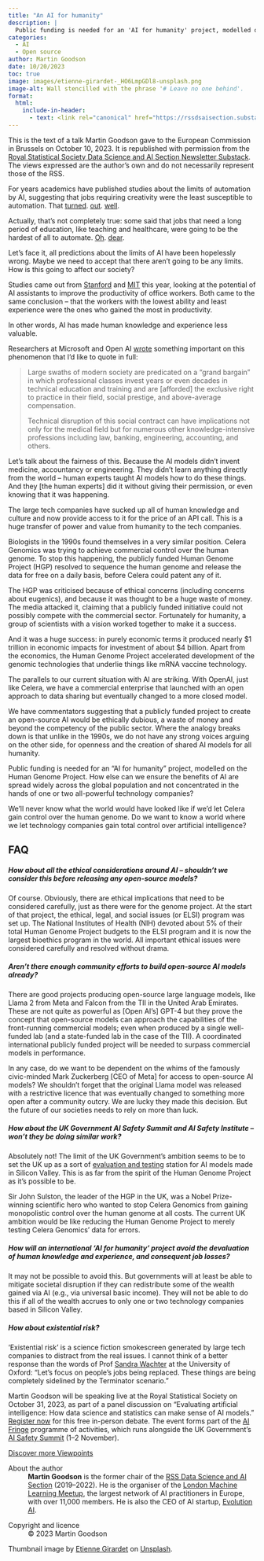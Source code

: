 ```yaml
---
title: "An AI for humanity"
description: |
  Public funding is needed for an 'AI for humanity' project, modelled on the Human Genome Project, argues Martin Goodson. How else can we ensure the benefits of AI are spread widely and not concentrated in the hands of technology companies?
categories:
  - AI
  - Open source
author: Martin Goodson
date: 10/20/2023
toc: true
image: images/etienne-girardet-_HO6LmpGDl8-unsplash.png
image-alt: Wall stencilled with the phrase '# Leave no one behind'.
format:
  html:
    include-in-header: 
      - text: <link rel="canonical" href="https://rssdsaisection.substack.com/p/an-ai-for-humanity" />
---
```


::: {.callout-note appearance="simple" style="margin-top: 0;"}
This is the text of a talk Martin Goodson gave to the European Commission in Brussels on October 10, 2023. It is republished with permission from the [Royal Statistical Society Data Science and AI Section Newsletter Substack](https://rssdsaisection.substack.com/p/an-ai-for-humanity). The views expressed are the author's own and do not necessarily represent those of the RSS.
:::

For years academics have published studies about the limits of automation by AI, suggesting that jobs requiring creativity were the least susceptible to automation. That [turned](https://www.businessinsider.com/lost-job-chatgpt-made-me-obsolete-copywriter-2023-7?r=US&IR=T). [out](https://www.washingtonpost.com/technology/2023/06/02/ai-taking-jobs/). [well](https://www.theguardian.com/film/2023/aug/21/ai-jobs-hollywood-writers-actors-strike).

Actually, that's not completely true: some said that jobs that need a long period of education, like teaching and healthcare, were going to be the hardest of all to automate. [Oh](https://www.khanacademy.org/khan-labs). [dear](https://www.microsoft.com/en-us/research/uploads/prod/2023/03/GPT-4_medical_benchmarks.pdf).

Let's face it, all predictions about the limits of AI have been hopelessly wrong. Maybe we need to accept that there aren’t going to be any limits. How is this going to affect our society?

Studies came out from [Stanford](https://www.nber.org/papers/w31161) and [MIT](https://www.science.org/doi/10.1126/science.adh2586) this year, looking at the potential of AI assistants to improve the productivity of office workers. Both came to the same conclusion -- that the workers with the lowest ability and least experience were the ones who gained the most in productivity.

In other words, AI has made human knowledge and experience less valuable.

Researchers at Microsoft and Open AI [wrote](https://arxiv.org/abs/2303.13375) something important on this phenomenon that I’d like to quote in full:

> Large swaths of modern society are predicated on a “grand bargain” in which professional classes invest years or even decades in technical education and training and are [afforded] the exclusive right to practice in their field, social prestige, and above-average compensation.
>
> Technical disruption of this social contract can have implications not only for the medical field but for numerous other knowledge-intensive professions including law, banking, engineering, accounting, and others.

Let’s talk about the fairness of this. Because the AI models didn’t invent medicine, accountancy or engineering. They didn’t learn anything directly from the world -- human experts taught AI models how to do these things. And they [the human experts] did it without giving their permission, or even knowing that it was happening.

The large tech companies have sucked up all of human knowledge and culture and now provide access to it for the price of an API call. This is a huge transfer of power and value from humanity to the tech companies.

Biologists in the 1990s found themselves in a very similar position. Celera Genomics was trying to achieve commercial control over the human genome. To stop this happening, the publicly funded Human Genome Project (HGP) resolved to sequence the human genome and release the data for free on a daily basis, before Celera could patent any of it.

The HGP was criticised because of ethical concerns (including concerns about eugenics), and because it was thought to be a huge waste of money. The media attacked it, claiming that a publicly funded initiative could not possibly compete with the commercial sector. Fortunately for humanity, a group of scientists with a vision worked together to make it a success.

And it was a huge success: in purely economic terms it produced nearly $1 trillion in economic impacts for investment of about $4 billion. Apart from the economics, the Human Genome Project accelerated development of the genomic technologies that underlie things like mRNA vaccine technology.

The parallels to our current situation with AI are striking. With OpenAI, just like Celera, we have a commercial enterprise that launched with an open approach to data sharing but eventually changed to a more closed model.

We have commentators suggesting that a publicly funded project to create an open-source AI would be ethically dubious, a waste of money and beyond the competency of the public sector. Where the analogy breaks down is that unlike in the 1990s, we do not have any strong voices arguing on the other side, for openness and the creation of shared AI models for all humanity.

Public funding is needed for an “AI for humanity” project, modelled on the Human Genome Project. How else can we ensure the benefits of AI are spread widely across the global population and not concentrated in the hands of one or two all-powerful technology companies?

We’ll never know what the world would have looked like if we’d let Celera gain control over the human genome. Do we want to know a world where we let technology companies gain total control over artificial intelligence?

## FAQ
##### How about all the ethical considerations around AI -- shouldn’t we consider this before releasing any open-source models?
Of course. Obviously, there are ethical implications that need to be considered carefully, just as there were for the genome project. At the start of that project, the ethical, legal, and social issues (or ELSI) program was set up. The National Institutes of Health (NIH) devoted about 5% of their total Human Genome Project budgets to the ELSI program and it is now the largest bioethics program in the world. All important ethical issues were considered carefully and resolved without drama.

##### Aren’t there enough community efforts to build open-source AI models already?
There are good projects producing open-source large language models, like Llama 2 from Meta and Falcon from the TII in the United Arab Emirates. These are not quite as powerful as [Open AI's] GPT-4 but they prove the concept that open-source models can approach the capabilities of the front-running commercial models; even when produced by a single well-funded lab (and a state-funded lab in the case of the TII). A coordinated international publicly funded project will be needed to surpass commercial models in performance.

In any case, do we want to be dependent on the whims of the famously civic-minded Mark Zuckerberg [CEO of Meta] for access to open-source AI models? We shouldn’t forget that the original Llama model was released with a restrictive licence that was eventually changed to something more open after a community outcry. We are lucky they made this decision. But the future of our societies needs to rely on more than luck.

##### How about the UK Government AI Safety Summit and AI Safety Institute -- won’t they be doing similar work?
Absolutely not! The limit of the UK Government’s ambition seems to be to set the UK up as a sort of [evaluation and testing](https://www.politico.eu/article/uk-pitch-ai-safety-institute-rishi-sunak/) station for AI models made in Silicon Valley. This is as far from the spirit of the Human Genome Project as it’s possible to be.

Sir John Sulston, the leader of the HGP in the UK, was a Nobel Prize-winning scientific hero who wanted to stop Celera Genomics from gaining monopolistic control over the human genome at all costs. The current UK ambition would be like reducing the Human Genome Project to merely testing Celera Genomics’ data for errors.

##### How will an international ‘AI for humanity’ project avoid the devaluation of human knowledge and experience, and consequent job losses?
It may not be possible to avoid this. But governments will at least be able to mitigate societal disruption if they can redistribute some of the wealth gained via AI (e.g., via universal basic income). They will not be able to do this if all of the wealth accrues to only one or two technology companies based in Silicon Valley.

##### How about existential risk?
‘Existential risk’ is a science fiction smokescreen generated by large tech companies to distract from the real issues. I cannot think of a better response than the words of Prof [Sandra Wachter](https://www.independent.co.uk/tech/rishi-sunak-university-of-oxford-san-francisco-government-people-b2349105.html) at the University of Oxford: “Let’s focus on people’s jobs being replaced. These things are being completely sidelined by the Terminator scenario.”

::: {.callout-note appearance="simple"}
Martin Goodson will be speaking live at the Royal Statistical Society on October 31, 2023, as part of a panel discussion on "Evaluating artificial intelligence: How data science and statistics can make sense of AI models." [Register now](https://rss.org.uk/training-events/events/events-2023/rss-events/evaluating-artificial-intelligence-how-data-scienc/#fulleventinfo) for this free in-person debate. The event forms part of the [AI Fringe](https://aifringe.org/) programme of activities, which runs alongside the UK Government's [AI Safety Summit](https://www.gov.uk/government/topical-events/ai-safety-summit-2023) (1--2 November).
:::

::: {.article-btn}
[Discover more Viewpoints](/viewpoints/index.qmd)
:::

::: {.further-info}
::: grid
::: {.g-col-12 .g-col-md-12}
About the author
: **Martin Goodson** is the former chair of the [RSS Data Science and AI Section](https://rss.org.uk/membership/rss-groups-and-committees/sections/data-science-section/) (2019--2022). He is the organiser of the [London Machine Learning Meetup](https://www.meetup.com/london-machine-learning-meetup/), the largest network of AI practitioners in Europe, with over 11,000 members. He is also the CEO of AI startup, [Evolution AI](https://www.evolution.ai/).
:::
::: {.g-col-12 .g-col-md-12}
Copyright and licence
: &copy; 2023 Martin Goodson

Thumbnail image by <a href="https://unsplash.com/@etiennegirardet?utm_content=creditCopyText&utm_medium=referral&utm_source=unsplash">Etienne Girardet</a> on <a href="https://unsplash.com/photos/a-red-wall-with-a-white-sticker-on-it-_HO6LmpGDl8?utm_content=creditCopyText&utm_medium=referral&utm_source=unsplash">Unsplash</a>.

:::
:::
:::